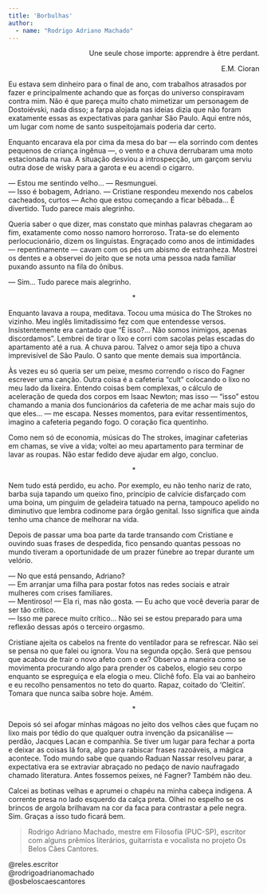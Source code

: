 ```yaml
---
title: 'Borbulhas'
author: 
  - name: "Rodrigo Adriano Machado"
---
```


<p style="text-align:right; text-style:italic">
Une seule chose importe: apprendre à être perdant.
</p>
<p style="text-align:right; text-style:italic">
E.M. Cioran
</p>

Eu estava sem dinheiro para o final de ano, com trabalhos atrasados por fazer e principalmente achando que as forças do universo conspiravam contra mim. Não é que pareça muito chato mimetizar um personagem de Dostoiévski, nada disso; a farpa alojada nas ideias dizia que não foram exatamente essas as expectativas para ganhar São Paulo. Aqui entre nós, um lugar com nome de santo suspeitojamais poderia dar certo.

Enquanto encarava ela por cima da mesa do bar — ela sorrindo com dentes pequenos de criança ingênua —, o vento e a chuva derrubaram uma moto estacionada na rua. A situação desviou a introspecção, um garçom serviu outra dose de wisky para a garota e eu acendi o cigarro.

| — Estou me sentindo velho... — Resmunguei.
| — Isso é bobagem, Adriano. — Cristiane respondeu mexendo nos cabelos cacheados, curtos — Acho que estou começando a ficar bêbada... É divertido. Tudo parece mais alegrinho.

Queria saber o que dizer, mas constato que minhas palavras chegaram ao fim, exatamente como nosso namoro horroroso. Trata-se do elemento perlocucionário, dizem os linguistas. Engraçado como anos de intimidades — repentinamente — cavam com os pés um abismo de estranheza. Mostrei os dentes e a observei do jeito que se nota uma pessoa nada familiar puxando assunto na fila do ônibus.

| — Sim... Tudo parece mais alegrinho.

<p style="text-align:center">*</p>

Enquanto lavava a roupa, meditava. Tocou uma música do The Strokes no vizinho. Meu inglês limitadíssimo fez com que entendesse versos. Insistentemente era cantado que “É isso?... Não somos inimigos, apenas discordamos”. Lembrei de tirar o lixo e corri com sacolas pelas escadas do apartamento até a rua. A chuva parou. Talvez o amor seja tipo a chuva imprevisível de São Paulo. O santo que mente demais sua importância. 

Às vezes eu só queria ser um peixe, mesmo correndo o risco do Fagner escrever uma canção. Outra coisa é a cafeteria “cult” colocando o lixo no meu lado da lixeira. Entendo coisas bem complexas, o cálculo de aceleração de queda dos corpos em Isaac Newton; mas isso — “isso” estou chamando a mania dos funcionários da cafeteria de me achar mais sujo do que eles... — me escapa. Nesses momentos, para evitar ressentimentos, imagino a cafeteria pegando fogo. O coração fica quentinho. 

Como nem só de economia, músicas do The strokes, imaginar cafeterias em chamas, se vive a vida; voltei ao meu apartamento para terminar de lavar as roupas. Não estar fedido deve ajudar em algo, concluo.

<p style="text-align:center">*</p>

Nem tudo está perdido, eu acho. Por exemplo, eu não tenho nariz de rato, barba suja tapando um queixo fino, princípio de calvície disfarçado com uma boina, um pinguim de geladeira tatuado na perna, tampouco apelido no diminutivo que lembra codinome para órgão genital. Isso significa que ainda tenho uma chance de melhorar na vida.

Depois de passar uma boa parte da tarde transando com Cristiane e ouvindo suas frases de despedida, fico pensando quantas pessoas no mundo tiveram a oportunidade de um prazer fúnebre ao trepar durante um velório.

| — No que está pensando, Adriano?
| — Em arranjar uma filha para postar fotos nas redes sociais e atrair mulheres com crises familiares.
| — Mentiroso! — Ela ri, mas não gosta. — Eu acho que você deveria parar de ser tão crítico.
| — Isso me parece muito crítico... Não sei se estou preparado para uma reflexão dessas após o terceiro orgasmo. 

Cristiane ajeita os cabelos na frente do ventilador para se refrescar. Não sei se pensa no que falei ou ignora. Vou na segunda opção. Será que pensou que acabou de trair o novo afeto com o ex? Observo a maneira como se movimenta procurando algo para prender os cabelos, elogio seu corpo enquanto se espreguiça e ela elogia o meu. Clichê fofo. Ela vai ao banheiro e eu recolho pensamentos no teto do quarto. Rapaz, coitado do ‘Cleitin’. Tomara que nunca saiba sobre hoje. Amém.

<p style="text-align:center">*</p>

Depois só sei afogar minhas mágoas no jeito dos velhos cães que fuçam no lixo mais por tédio do que qualquer outra invenção da psicanálise — perdão, Jacques Lacan e companhia. Se tiver um lugar para fechar a porta e deixar as coisas lá fora, algo para rabiscar frases razoáveis, a mágica acontece. Todo mundo sabe que quando Raduan Nassar resolveu parar, a expectativa era se extraviar abraçado no pedaço de navio naufragado chamado literatura. Antes fossemos peixes, né Fagner? Também não deu.

Calcei as botinas velhas e aprumei o chapéu na minha cabeça indigena. A corrente presa no lado esquerdo da calça preta. Olhei no espelho se os brincos de argola brilhavam na cor da faca para contrastar a pele negra. Sim. Graças a isso tudo ficará bem.

> Rodrigo Adriano Machado, mestre em Filosofia (PUC-SP), escritor com alguns prêmios literários, guitarrista e vocalista no projeto Os Belos Cães Cantores. 

| \@reles.escritor <a href="https://instagram.com/reles.escritor"><i class="bi bi-instagram"></i></a>
| \@rodrigoadrianomachado <a href="https://instagram.com/rodrigoadrianomachado"><i class="bi bi-instagram"></i></a>
| \@osbeloscaescantores <a href="https://instagram.com/osbeloscaescantores"><i class="bi bi-instagram"></i></a>
